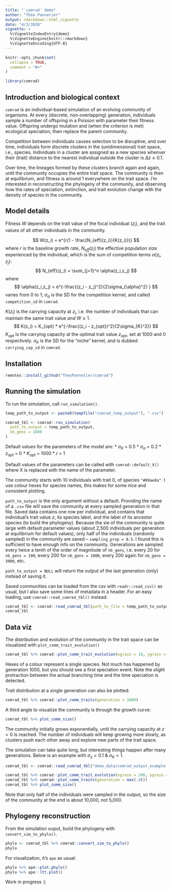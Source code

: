 ```yaml
---
title: "`comrad` demo"
author: "Théo Pannetier"
output: rmarkdown::html_vignette
date: "4/3/2020"
vignette: >
  %\VignetteIndexEntry{demo}
  %\VignetteEngine{knitr::rmarkdown}
  %\VignetteEncoding{UTF-8}
---
```


```r
knitr::opts_chunk$set(
  collapse = TRUE,
  comment = "#>"
)
```

```r
library(comrad)
```

## Introduction and biological context
`comrad` is an individual-based simulation of an evolving community of 
organisms. At every (discrete, non-overlapping) generation, individuals sample a
number of offspring in a Poisson with parameter their fitness value. Offspring 
undergo mutation and (when the criterion is met) ecological speciation, 
then replace the parent community. 

Competition between individuals causes selection to be disruptive, and over 
time, individuals form discrete clusters in the (unidimensional) trait space, 
i.e., species. Individuals in a cluster are assigned as a new species whenver 
their (trait) distance to the nearest individual outside the cluster is 
$\Delta z \ge 0.1$.

Over time, the lineages formed by these clusters branch again and again, until
the community occupies the entire trait space. The community is then at 
equilibrium, and fitness is around 1 everywhere on the trait space. I'm 
interested in reconstructing the phylogeny of the community, and observing how
the rates of speciation, extinction, and trait evolution change with the density
of species in the community.

## Model details
Fitness $W$ depends on the trait value of the focal individual ($z_i$), and the 
trait values of all other individuals in the community.

$$
  W(z_i) = e^{r(1 - \frac{N_{eff}(z_i)}{K(z_i)})}
$$
where $r$ is the baseline growth rate, $N_{eff}(z_i)$ the effective population 
size experienced by the individual, which is the sum of competition terms 
$\alpha(z_i,z_j)$:
$$
  N_{eff}(z_i) = \sum_{j=1}^n \alpha(z_i,z_j)
$$
where
$$
  \alpha(z_i,z_j) = e^{-\frac{(z_i - z_j)^2}{2\sigma_{\alpha}^2} }
$$
varies from 0 to 1; $\sigma_{\alpha}$ is the SD for the competition kernel,
and called `competition_sd` in `comrad`.

$K(z_i)$ is the carrying capacity at $z_i$, i.e. the
number of individuals that can maintain the same trait value *and* $W \ge 1$.
$$
  K(z_i) = K_{opt} * e^{-\frac{(z_i - z_{opt})^2}{2\sigma_{K}^2}}
$$
$K_{opt}$ is the carrying capacity at the optimal trait value $z_{opt}$, set at
1000 and 0 respectively. $\sigma_{K}$ is the SD for the "niche" kernel, and is
dubbed `carrying_cap_sd` in `comrad`.

## Installation
```r
remotes::install_github("TheoPannetier/comrad")
```

## Running the simulation
To run the simulation, call `run_simulation()`.
```r
temp_path_to_output <- paste0(tempfile("comrad_temp_output"), ".csv")

comrad_tbl <- comrad::run_simulation(
  path_to_output = temp_path_to_output,
  nb_gens = 1000
)
```

Default values for the parameters of the model are:
* $\sigma_K$ = 0.5
* $\sigma_\alpha$ = 0.2
* $z_{opt}$ = 0
* $K_{opt}$ = 1000
* $r$ = 1

Default values of the parameters can be called with `comrad::default_X()` where 
X is replaced with the name of the parameter.

The community starts with 10 individuals with trait 0, of species `"#89ae8a"`.
I use colour hexes for species names, this makes for some nice and consistent
plotting.

`path_to_output` is the only argument without a default. Providing the name of a 
`.csv` file will save the community at every sampled generation in that file.
Saved data contains one row per individual, and contains that individual's trait
value $z$, its species label, and the label of its ancestor species (to build
the phylogeny). Because the sie of the community is quite large with default
parameter values (about 2,500 individuals per generation at equilibrium for default values), only 
half of the individuals (randomly sampled) in the community are saved – 
`sampling_prop = 0.5`. I found this is sufficient to have enough info on the
community.
Generations are sampled every twice a tenth of the order of magnitude of `nb_gens`, i.e. every 20 for `nb_gens = 100`, every 200 for
`nb_gens = 1000`, every 200 again for `nb_gens = 3000`, etc.

`path_to_output = NULL` will return the output of the last generation (only) 
instead of saving it.

Saved communities can be loaded from the csv with `readr::read_csv()` as usual,
but I also save some lines of metadata in a header. For an easy loading,
use `comrad::read_comrad_tbl()` instead.

```r
comrad_tbl <- comrad::read_comrad_tbl(path_to_file = temp_path_to_output)
comrad_tbl
```

## Data viz
The distribution and evolution of the community in the trait space can be 
visualized with `plot_comm_trait_evolution()`

```r
comrad_tbl %>% comrad::plot_comm_trait_evolution(xgrain = 10, ygrain = 0.01)
```

Hexes of a colour represent a single species. Not much has happened by 
generation 1000, but you should see a first speciation event. Note the slight
protraction between the actual branching time and the time speciation is
detected.

Trait distribution at a single generation can also be plotted:
```r
comrad_tbl %>% comrad::plot_comm_traits(generation = 1000)
```

A third angle to visualize the community is through the growth curve:
```r
comrad_tbl %>% plot_comm_size()
```

The community initially grows exponentially, until the carrying 
capacity at $z = 0$ is reached. The number of individuals will keep growing more
slowly, as clusters push each other away and explore new parts of the trait 
space.

The simulation can take quite long, but interesting things happen after many 
generations. Below is an example with $\sigma_z = 0.1$ & $\sigma_K = 1$.

```r
comrad_tbl <- comrad::read_comrad_tbl("demo_data/comrad_output_example.csv")
```

```r
comrad_tbl %>% comrad::plot_comm_trait_evolution(xgrain = 200, ygrain = 0.05)
comrad_tbl %>% comrad::plot_comm_traits(generation = max(.$t))
comrad_tbl %>% plot_comm_size()
```

Note that only half of the individuals were sampled in the output, so the size
of the community at the end is about 10,000, not 5,000.

## Phylogeny reconstruction
From the simulation ouput, build the phylogeny with `convert_sim_to_phylo()`.
```r
phylo <- comrad_tbl %>% comrad::convert_sim_to_phylo()
phylo
```

For visualization, it's `ape` as usual:

```r
phylo %>% ape::plot.phylo()
phylo %>% ape::ltt.plot()
```

Work in progress :)
